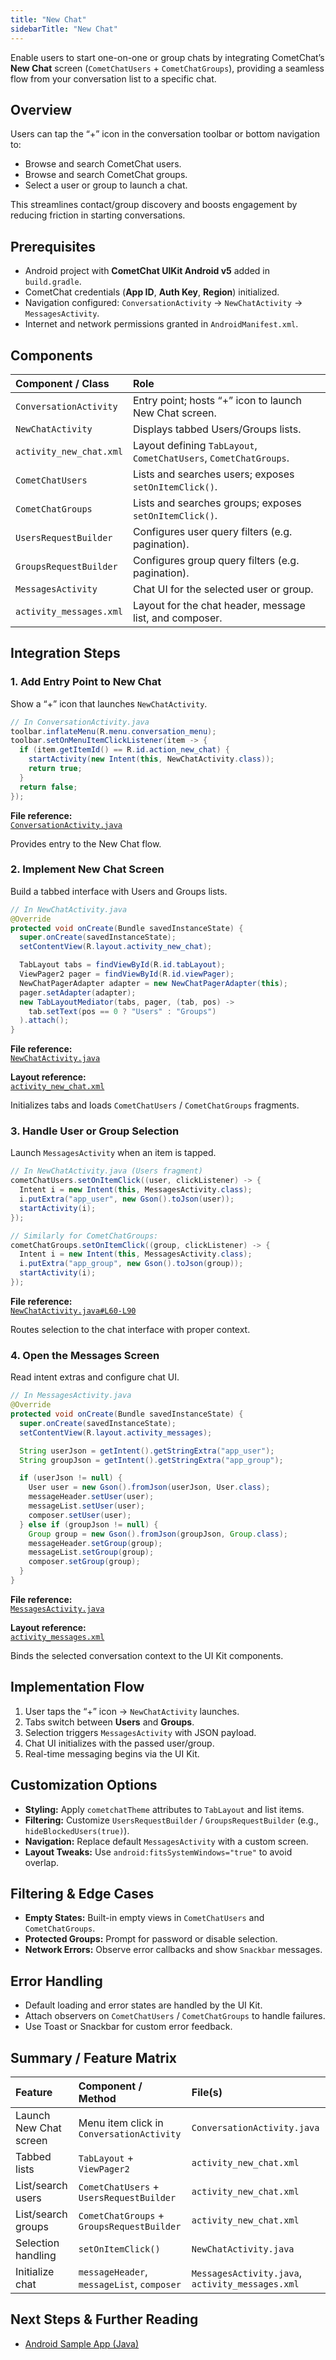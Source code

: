 ```yaml
---
title: "New Chat"
sidebarTitle: "New Chat"
---
```


Enable users to start one-on-one or group chats by integrating CometChat’s **New Chat** screen (`CometChatUsers` + `CometChatGroups`), providing a seamless flow from your conversation list to a specific chat.

## Overview

Users can tap the “+” icon in the conversation toolbar or bottom navigation to:

- Browse and search CometChat users.  
- Browse and search CometChat groups.  
- Select a user or group to launch a chat.

This streamlines contact/group discovery and boosts engagement by reducing friction in starting conversations.

## Prerequisites

- Android project with **CometChat UIKit Android v5** added in `build.gradle`.  
- CometChat credentials (**App ID**, **Auth Key**, **Region**) initialized.  
- Navigation configured: `ConversationActivity` → `NewChatActivity` → `MessagesActivity`.  
- Internet and network permissions granted in `AndroidManifest.xml`.

## Components

| Component / Class          | Role                                                    |
|:---------------------------|:--------------------------------------------------------|
| `ConversationActivity`     | Entry point; hosts “+” icon to launch New Chat screen.  |
| `NewChatActivity`          | Displays tabbed Users/Groups lists.                     |
| `activity_new_chat.xml`    | Layout defining `TabLayout`, `CometChatUsers`, `CometChatGroups`.| 
| `CometChatUsers`           | Lists and searches users; exposes `setOnItemClick()`.   |
| `CometChatGroups`          | Lists and searches groups; exposes `setOnItemClick()`.  |
| `UsersRequestBuilder`      | Configures user query filters (e.g. pagination).        |
| `GroupsRequestBuilder`     | Configures group query filters (e.g. pagination).       |
| `MessagesActivity`         | Chat UI for the selected user or group.                 |
| `activity_messages.xml`    | Layout for the chat header, message list, and composer. |

## Integration Steps

### 1. Add Entry Point to New Chat

Show a “+” icon that launches `NewChatActivity`.

```java
// In ConversationActivity.java
toolbar.inflateMenu(R.menu.conversation_menu);
toolbar.setOnMenuItemClickListener(item -> {
  if (item.getItemId() == R.id.action_new_chat) {
    startActivity(new Intent(this, NewChatActivity.class));
    return true;
  }
  return false;
});
```

**File reference:**  
[`ConversationActivity.java`](https://github.com/cometchat/cometchat-uikit-android/blob/v5/sample-app-java/app/src/main/java/com/cometchat/sampleapp/ConversationActivity.java)

Provides entry to the New Chat flow.

### 2. Implement New Chat Screen

Build a tabbed interface with Users and Groups lists.

```java
// In NewChatActivity.java
@Override
protected void onCreate(Bundle savedInstanceState) {
  super.onCreate(savedInstanceState);
  setContentView(R.layout.activity_new_chat);

  TabLayout tabs = findViewById(R.id.tabLayout);
  ViewPager2 pager = findViewById(R.id.viewPager);
  NewChatPagerAdapter adapter = new NewChatPagerAdapter(this);
  pager.setAdapter(adapter);
  new TabLayoutMediator(tabs, pager, (tab, pos) ->
    tab.setText(pos == 0 ? "Users" : "Groups")
  ).attach();
}
```

**File reference:**  
[`NewChatActivity.java`](https://github.com/cometchat/cometchat-uikit-android/blob/v5/sample-app-java/app/src/main/java/com/cometchat/sampleapp/NewChatActivity.java)

**Layout reference:**  
[`activity_new_chat.xml`](https://github.com/cometchat/cometchat-uikit-android/blob/v5/sample-app-java/app/src/main/res/layout/activity_new_chat.xml)

Initializes tabs and loads `CometChatUsers` / `CometChatGroups` fragments.

### 3. Handle User or Group Selection

Launch `MessagesActivity` when an item is tapped.

```java
// In NewChatActivity.java (Users fragment)
cometChatUsers.setOnItemClick((user, clickListener) -> {
  Intent i = new Intent(this, MessagesActivity.class);
  i.putExtra("app_user", new Gson().toJson(user));
  startActivity(i);
});

// Similarly for CometChatGroups:
cometChatGroups.setOnItemClick((group, clickListener) -> {
  Intent i = new Intent(this, MessagesActivity.class);
  i.putExtra("app_group", new Gson().toJson(group));
  startActivity(i);
});
```

**File reference:**  
[`NewChatActivity.java#L60-L90`](https://github.com/cometchat/cometchat-uikit-android/blob/v5/sample-app-java/app/src/main/java/com/cometchat/sampleapp/NewChatActivity.java#L60-L90)

Routes selection to the chat interface with proper context.

### 4. Open the Messages Screen

Read intent extras and configure chat UI.

```java
// In MessagesActivity.java
@Override
protected void onCreate(Bundle savedInstanceState) {
  super.onCreate(savedInstanceState);
  setContentView(R.layout.activity_messages);

  String userJson = getIntent().getStringExtra("app_user");
  String groupJson = getIntent().getStringExtra("app_group");

  if (userJson != null) {
    User user = new Gson().fromJson(userJson, User.class);
    messageHeader.setUser(user);
    messageList.setUser(user);
    composer.setUser(user);
  } else if (groupJson != null) {
    Group group = new Gson().fromJson(groupJson, Group.class);
    messageHeader.setGroup(group);
    messageList.setGroup(group);
    composer.setGroup(group);
  }
}
```

**File reference:**  
[`MessagesActivity.java`](https://github.com/cometchat/cometchat-uikit-android/blob/v5/sample-app-java/app/src/main/java/com/cometchat/sampleapp/MessagesActivity.java)

**Layout reference:**  
[`activity_messages.xml`](https://github.com/cometchat/cometchat-uikit-android/blob/v5/sample-app-java/app/src/main/res/layout/activity_messages.xml)

Binds the selected conversation context to the UI Kit components.

## Implementation Flow

1. User taps the “+” icon → `NewChatActivity` launches.  
2. Tabs switch between **Users** and **Groups**.  
3. Selection triggers `MessagesActivity` with JSON payload.  
4. Chat UI initializes with the passed user/group.  
5. Real-time messaging begins via the UI Kit.

## Customization Options

- **Styling:** Apply `cometchatTheme` attributes to `TabLayout` and list items.  
- **Filtering:** Customize `UsersRequestBuilder` / `GroupsRequestBuilder` (e.g., `hideBlockedUsers(true)`).  
- **Navigation:** Replace default `MessagesActivity` with a custom screen.  
- **Layout Tweaks:** Use `android:fitsSystemWindows="true"` to avoid overlap.

## Filtering & Edge Cases

- **Empty States:** Built-in empty views in `CometChatUsers` and `CometChatGroups`.  
- **Protected Groups:** Prompt for password or disable selection.  
- **Network Errors:** Observe error callbacks and show `Snackbar` messages.

## Error Handling

- Default loading and error states are handled by the UI Kit.  
- Attach observers on `CometChatUsers` / `CometChatGroups` to handle failures.  
- Use Toast or Snackbar for custom error feedback.

## Summary / Feature Matrix

| Feature                | Component / Method                          | File(s)                              |
|:-----------------------|:--------------------------------------------|:-------------------------------------|
| Launch New Chat screen | Menu item click in `ConversationActivity`   | `ConversationActivity.java`          |
| Tabbed lists           | `TabLayout` + `ViewPager2`                  | `activity_new_chat.xml`              |
| List/search users      | `CometChatUsers` + `UsersRequestBuilder`   | `activity_new_chat.xml`              |
| List/search groups     | `CometChatGroups` + `GroupsRequestBuilder` | `activity_new_chat.xml`              |
| Selection handling     | `setOnItemClick()`                          | `NewChatActivity.java`               |
| Initialize chat        | `messageHeader`, `messageList`, `composer` | `MessagesActivity.java`, `activity_messages.xml` |

## Next Steps & Further Reading

- [Android Sample App (Java)](https://github.com/cometchat/cometchat-uikit-android/tree/v5/sample-app-java)   